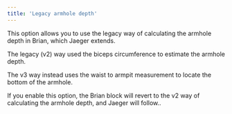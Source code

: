 ```yaml
---
title: 'Legacy armhole depth'
---
```


This option allows you to use the legacy way of calculating the armhole depth in Brian, which Jaeger extends.

The legacy (v2) way used the biceps circumference to estimate the armhole depth.

The v3 way instead uses the waist to armpit measurement to locate the bottom of the armhole.

If you enable this option, the Brian block will revert to the v2 way of calculating the armhole depth, and Jaeger will follow..
